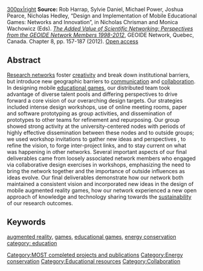 {{MOST}}
[[image: Sci-net.png|300px|right]]
'''Source:''' Rob Harrap, Sylvie Daniel, Michael Power, Joshua Pearce, Nicholas Hedley, “Design and Implementation of Mobile Educational Games: Networks and Innovation”, in Nicholas Chrisman and Monica Wachowicz (Eds). ''[http://www.geoide.ulaval.ca/upload/file/GEOIDE_BookVF_Web.pdf The Added Value of Scientific Networking: Perspectives from the GEOIDE Network Members 1998-2012]'', GEOIDE Network, Quebec, Canada. Chapter 8, pp. 157-187  (2012). [http://www.academia.edu/2461629/Design_and_Implementation_of_Mobile_Educational_Games_Networks_and_Innovation Open access]

==Abstract ==
[[Research networks]] foster [[creativity]] and break down institutional barriers, but introduce new geographic barriers to [[communication]] and [[collaboration]]. In designing mobile [[educational games]], our distributed team took advantage of diverse talent pools and differing perspectives to drive forward a core vision of our overarching design targets. Our strategies included intense design workshops, use of online meeting rooms, paper and software prototyping as group activities, and dissemination of prototypes to other teams for refinement and repurposing. Our group showed strong activity at the university-centered nodes with periods of highly effective dissemination between these nodes and to outside groups; we used workshop invitations to gather new ideas and perspectives , to refine the vision, to forge inter-project links, and to stay current on what was happening in other networks.  Several important aspects of our final deliverables came from loosely associated network members who engaged via collaborative design exercises in workshops, emphasizing the need to bring the network together and the importance of outside influences as ideas evolve.  Our final deliverables demonstrate how our network both maintained a consistent vision and incorporated new ideas in the design of mobile augmented reality games, how our network experienced a new open approach of knowledge and technology sharing towards the [[sustainability]] of our research outcomes.

==Keywords==
[[augmented reality]], [[games]], [[educational games]], [[energy conservation]]
[[category: education]]
[[Category:MOST completed projects and publications]]
[[Category:Energy conservation]]
[[Category:Educational resources]]
[[Category:Collaboration]]